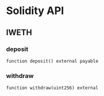 # Solidity API

## IWETH

### deposit

```solidity
function deposit() external payable
```

### withdraw

```solidity
function withdraw(uint256) external
```

